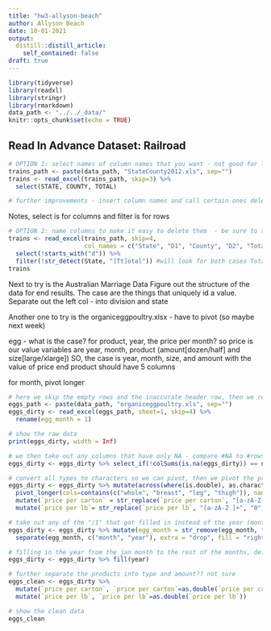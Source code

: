 ```yaml
---
title: "hw3-allyson-beach"
author: Allyson Beach
date: 10-01-2021
output:
  distill::distill_article:
    self_contained: false
draft: true
---
```



```r
library(tidyverse)
library(readxl)
library(stringr)
library(rmarkdown)
data_path <- "../../_data/"
knitr::opts_chunk$set(echo = TRUE)
```

## Read In Advance Dataset: Railroad 

```r
# OPTION 1: select names of column names that you want - not good for lots of data 
trains_path <- paste(data_path, "StateCounty2012.xls", sep="")
trains <- read_excel(trains_path, skip=3) %>% 
  select(STATE, COUNTY, TOTAL)

# further improvements - insert column names and call certain ones delete to remove later

```

Notes, select is for columns and filter is for rows 

```r
# OPTION 2: name columns to make it easy to delete them  - be sure to skip the old col names
trains <- read_excel(trains_path, skip=4, 
                     col_names = c("State", "D1", "County", "D2", "Total")) %>% 
  select(!starts_with("d")) %>% 
  filter(!str_detect(State, "[Tt]otal")) #will look for both cases Total or total
trains

```

Next to try is the Australian Marriage Data 
Figure out the structure of the data for end results. The case are the things that uniquely id a value. Separate out the left col - into division and state 

Another one to try is the organiceggpoultry.xlsx - have to pivot (so maybe next week)

egg - what is the case? for product, year, the price per month?
so price is our value 
variables are year, month, product (amount[dozen/half] and size[large/xlarge])
SO, the case is year, month, size, and amount with the value of price
end product should have 5 columns 

for month, pivot longer 

```r

# here we skip the empty rows and the inaccurate header row, then we rename the first column with the header "egg_month"
eggs_path <- paste(data_path, "organiceggpoultry.xls", sep="")
eggs_dirty <- read_excel(eggs_path, sheet=1, skip=4) %>%
  rename(egg_month = 1) 

# show the raw data 
print(eggs_dirty, width = Inf)

# we then take out any columns that have only NA - compare #NA to #rows
eggs_dirty <- eggs_dirty %>% select_if(!colSums(is.na(eggs_dirty)) == nrow(eggs_dirty))

# convert all types to characters so we can pivot, then we pivot the products to price and replace all of the "too few" responses in price to 0
eggs_dirty <- eggs_dirty %>% mutate(across(where(is.double), as.character)) %>% pivot_longer(cols = contains("doz"),names_to = "egg products", values_to = "price per carton") %>% 
  pivot_longer(cols=contains(c("whole", "breast", "leg", "thigh")), names_to = "chicken products", values_to = "price per lb") %>% 
  mutate(`price per carton` = str_replace(`price per carton`, "[a-zA-Z ]+", "0")) %>% 
  mutate(`price per lb`= str_replace(`price per lb`, "[a-zA-Z ]+", "0"))

# take out any of the "/1" that got filled in instead of the year (month (o)year|/1) to (month (o)year), then separate the column egg_month to month and year  
eggs_dirty <- eggs_dirty %>% mutate(egg_month = str_remove(egg_month, "/[0-9]+")) %>% 
  separate(egg_month, c("month", "year"), extra = "drop", fill = "right")

# filling in the year from the jan month to the rest of the months, default direction is down
eggs_dirty <- eggs_dirty %>% fill(year) 

# further separate the products into type and amount?? not sure 
eggs_clean <- eggs_dirty %>% 
  mutate(`price per carton`, `price per carton`=as.double(`price per carton`)) %>% 
  mutate(`price per lb`, `price per lb`=as.double(`price per lb`))

# show the clean data 
eggs_clean
```
